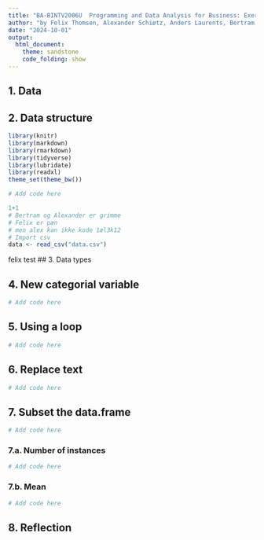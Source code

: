 ```yaml
---
title: "BA-BINTV2006U  Programming and Data Analysis for Business: Exercise 1"
author: "by Felix Thomsen, Alexander Schiøtz, Anders Laurents, Bertram Hage"
date: "2024-10-01"
output: 
  html_document:
    theme: sandstone
    code_folding: show
---
```


## 1. Data
<!-- 1. Write a short section about your data and why it is interesting to work with this data. -->

## 2. Data structure
<!-- 2. Load the dataset into R and inspect its structure. How many rows, how many columns, what is the
summary statistics for the numeric variables? -->
```r
library(knitr)
library(markdown)
library(rmarkdown)
library(tidyverse)
library(lubridate)
library(readxl)
theme_set(theme_bw())
```
```r
# Add code here

1+1
# Bertram og Alexander er grimme
# Felix er pæn
# men alex kan ikke kode 1æl3k12
# Import csv
data <- read_csv("data.csv")
```

felix test
## 3. Data types
<!-- 3. What data types do your data contain? -->

## 4. New categorial variable
<!-- 4. Create a variable (new column) that categorizes the numeric variable as "High," "Medium," or
"Low". Use a conditional statement for this. -->
```r
# Add code here
```

## 5. Using a loop
<!-- 5. Use a loop to iterate through all rows and do the same task as in question 4, using conditions. -->
```r
# Add code here
```

## 6. Replace text
<!-- 6. Replace some text in one column with some other text -->
```r
# Add code here
```

## 7. Subset the data.frame
<!-- 7. Subset the data.frame with respect to one variable (categorical such as “region”, “gender” or “job-
sector”). (Hint: You will get an elegant way of solving it in week 40, but you do have tools to solve it
with the tools you’ve gotten so far) -->
```r
# Add code here
```

### 7.a. Number of instances
<!-- a. Count the number of instances (lines) from each category -->
```r
# Add code here
```

### 7.b. Mean
<!-- b. Calculate the mean of one on the numeric variables with respect to each category -->
```r
# Add code here
```

## 8. Reflection
<!-- 8. Use the results and your business knowledge to describe the situation. Including reflection on usage
of AI-tools. -->
